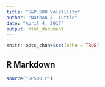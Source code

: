 ```yaml
---
title: "S&P 500 Volatility"
author: "Nathan J. Tuttle"
date: "April 4, 2017"
output: html_document
---
```


```r
knitr::opts_chunk$set(echo = TRUE)
```

## R Markdown


```r
source("SP500.r")
```
